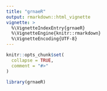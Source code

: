 ```yaml
---
title: "grnaeR"
output: rmarkdown::html_vignette
vignette: >
  %\VignetteIndexEntry{grnaeR}
  %\VignetteEngine{knitr::rmarkdown}
  %\VignetteEncoding{UTF-8}
---
```


```r
knitr::opts_chunk$set(
  collapse = TRUE,
  comment = "#>"
)
```

```r
library(grnaeR)
```
